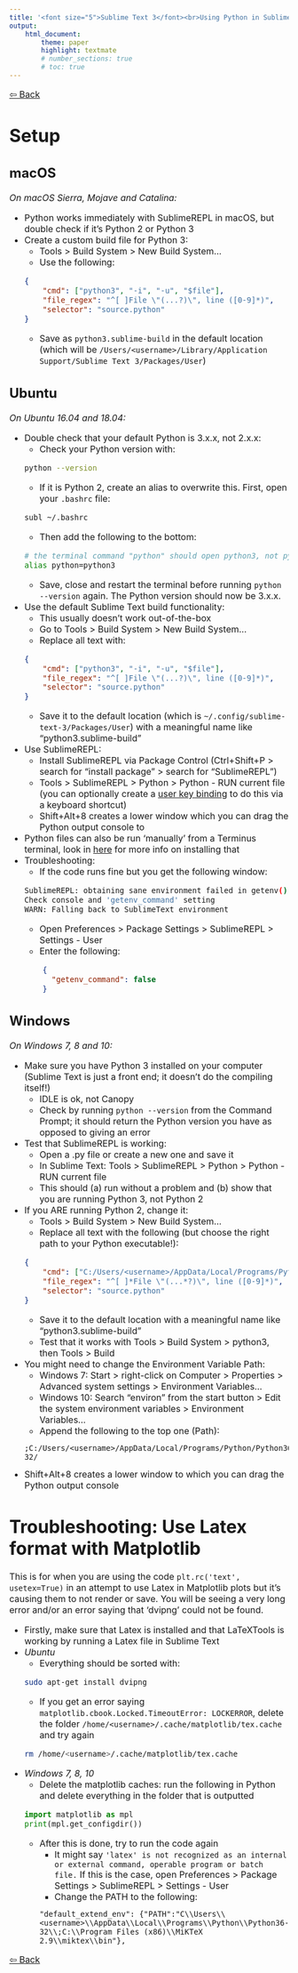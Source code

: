 ```yaml
---
title: '<font size="5">Sublime Text 3</font><br>Using Python in Sublime Text'
output:
    html_document:
        theme: paper
        highlight: textmate
        # number_sections: true
        # toc: true
---
```

<font size="3">

[⇦ Back](../sublime_text.html)

Setup {.tabset}
=====

macOS
-----
*On macOS Sierra, Mojave and Catalina:*

- Python works immediately with SublimeREPL in macOS, but double check if it's Python 2 or Python 3
- Create a custom build file for Python 3:
    - Tools > Build System > New Build System...
    - Use the following:
    ```json
    {
        "cmd": ["python3", "-i", "-u", "$file"],
        "file_regex": "^[ ]File \"(...?)\", line ([0-9]*)",
        "selector": "source.python"
    }
    ```
    - Save as `python3.sublime-build` in the default location (which will be `/Users/<username>/Library/Application Support/Sublime Text 3/Packages/User`)

Ubuntu
------
*On Ubuntu 16.04 and 18.04:*

- Double check that your default Python is 3.x.x, not 2.x.x:
    - Check your Python version with:
    ```bash
    python --version
    ```
    - If it is Python 2, create an alias to overwrite this. First, open your `.bashrc` file:
    ```bash
    subl ~/.bashrc
    ```
    - Then add the following to the bottom:
    ```bash
    # the terminal command "python" should open python3, not python2
    alias python=python3
    ```
    - Save, close and restart the terminal before running `python --version` again. The Python version should now be 3.x.x.
- Use the default Sublime Text build functionality:
    - This usually doesn't work out-of-the-box
    - Go to Tools > Build System > New Build System...
    - Replace all text with:
    ```json
    {
        "cmd": ["python3", "-i", "-u", "$file"],
        "file_regex": "^[ ]File \"(...?)\", line ([0-9]*)",
        "selector": "source.python"
    }
    ```
    - Save it to the default location (which is `~/.config/sublime-text-3/Packages/User`) with a meaningful name like "python3.sublime-build"
- Use SublimeREPL:
    - Install SublimeREPL via Package Control (Ctrl+Shift+P > search for "install package" > search for "SublimeREPL")
    - Tools > SublimeREPL > Python > Python - RUN current file (you can optionally create a [user key binding](key_bindings.html) to do this via a keyboard shortcut)
    - Shift+Alt+8 creates a lower window which you can drag the Python output console to
- Python files can also be run 'manually' from a Terminus terminal, look in [here](packages.html) for more info on installing that
- Troubleshooting:
    - If the code runs fine but you get the following window:
    ```bash
    SublimeREPL: obtaining sane environment failed in getenv()
    Check console and 'getenv_command' setting
    WARN: Falling back to SublimeText environment
    ```
    - Open Preferences > Package Settings > SublimeREPL > Settings - User
    - Enter the following:
    ```json
        {
          "getenv_command": false
        }
    ```

Windows
-------
*On Windows 7, 8 and 10:*

- Make sure you have Python 3 installed on your computer (Sublime Text is just a front end; it doesn't do the compiling itself!)
    - IDLE is ok, not Canopy
    - Check by running `python --version` from the Command Prompt; it should return the Python version you have as opposed to giving an error
- Test that SublimeREPL is working:
    - Open a .py file or create a new one and save it
    - In Sublime Text: Tools > SublimeREPL > Python > Python - RUN current file
    - This should (a) run without a problem and (b) show that you are running Python 3, not Python 2
- If you ARE running Python 2, change it:
    - Tools > Build System > New Build System...
    - Replace all text with the following (but choose the right path to your Python executable!):
    ```json
    {
        "cmd": ["C:/Users/<username>/AppData/Local/Programs/Python/Python36-32/python.exe", "-u", "$file"],
        "file_regex": "^[ ]*File \"(...*?)\", line ([0-9]*)",
        "selector": "source.python"
    }
    ```
    - Save it to the default location with a meaningful name like "python3.sublime-build"
    - Test that it works with Tools > Build System > python3, then Tools > Build
- You might need to change the Environment Variable Path:
    - Windows 7: Start > right-click on Computer > Properties > Advanced system settings > Environment Variables...
    - Windows 10: Search "environ" from the start button > Edit the system environment variables > Environment Variables...
    - Append the following to the top one (Path):
    ```text
    ;C:/Users/<username>/AppData/Local/Programs/Python/Python36-32/
    ```
- Shift+Alt+8 creates a lower window to which you can drag the Python output console

Troubleshooting: Use Latex format with Matplotlib
=================================================
This is for when you are using the code `plt.rc('text', usetex=True)` in an attempt to use Latex in Matplotlib plots but it's causing them to not render or save. You will be seeing a very long error and/or an error saying that 'dvipng' could not be found.

- Firstly, make sure that Latex is installed and that LaTeXTools is working by running a Latex file in Sublime Text
- *Ubuntu*
    - Everything should be sorted with:
    ```bash
    sudo apt-get install dvipng
    ```
    - If you get an error saying `matplotlib.cbook.Locked.TimeoutError: LOCKERROR`, delete the folder `/home/<username>/.cache/matplotlib/tex.cache` and try again
    ```bash
    rm /home/<username>/.cache/matplotlib/tex.cache
    ```
- *Windows 7, 8, 10*
    - Delete the matplotlib caches: run the following in Python and delete everything in the folder that is outputted
    ```python
    import matplotlib as mpl
    print(mpl.get_configdir())
    ```
    - After this is done, try to run the code again
        - It might say `'latex' is not recognized as an internal or external command, operable program or batch file.` If this is the case, open Preferences > Package Settings > SublimeREPL > Settings - User
        + Change the PATH to the following:
        ```text
        "default_extend_env": {"PATH":"C\\Users\\<username>\\AppData\\Local\\Programs\\Python\\Python36-32\\;C:\\Program Files (x86)\\MiKTeX 2.9\\miktex\\bin"},
        ```

[⇦ Back](../sublime_text.html)

</font>
